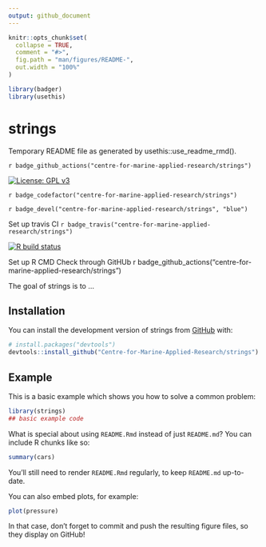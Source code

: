 ```yaml
---
output: github_document
---
```


<!-- README.md is generated from README.Rmd. Please edit that file -->

```r
knitr::opts_chunk$set(
  collapse = TRUE,
  comment = "#>",
  fig.path = "man/figures/README-",
  out.width = "100%"
)

library(badger)
library(usethis)
```

# strings

Temporary README file as generated by usethis::use_readme_rmd(). 

<!-- badges: start -->

`r badge_github_actions("centre-for-marine-applied-research/strings")`

[![License: GPL v3](https://img.shields.io/badge/License-GPLv3-blue.svg)](https://www.gnu.org/licenses/gpl-3.0)

`r badge_codefactor("centre-for-marine-applied-research/strings")`

`r badge_devel("centre-for-marine-applied-research/strings", "blue")`


Set up travis CI
`r badge_travis("centre-for-marine-applied-research/strings")`


[![R build status](https://github.com/Centre-for-Marine-Applied-Research/strings/workflows/R-CMD-check/badge.svg)](https://github.com/Centre-for-Marine-Applied-Research/strings/actions)
<!-- badges: end -->



Set up R CMD Check through GitHUb
r badge_github_actions("centre-for-marine-applied-research/strings")

The goal of strings is to ...

## Installation

You can install the development version of strings from [GitHub](https://github.com/) with:

``` r
# install.packages("devtools")
devtools::install_github("Centre-for-Marine-Applied-Research/strings")
```
## Example

This is a basic example which shows you how to solve a common problem:

```r
library(strings)
## basic example code
```

What is special about using `README.Rmd` instead of just `README.md`? You can include R chunks like so:

```r
summary(cars)
```

You'll still need to render `README.Rmd` regularly, to keep `README.md` up-to-date.

You can also embed plots, for example:

```r
plot(pressure)
```

In that case, don't forget to commit and push the resulting figure files, so they display on GitHub!
